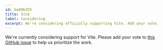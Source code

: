 ```yaml
---
id: ba80b355
title: Vite
label: Considering
excerpt: We're considering officially supporting Vite. Add your vote.
---
```


We're currently considering support for Vite. Please add your vote to [this GitHub issue](https://github.com/contentlayerdev/contentlayer/issues/179) to help us prioritize the work.
